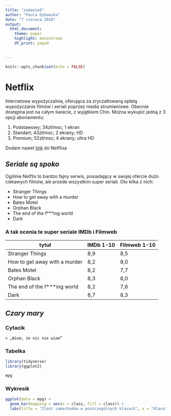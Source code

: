 ```yaml
---
title: "zadanie6"
author: "Paula Dybowska"
date: "7 czerwca 2018"
output:
  html_document:
    theme: paper
    highlight: monochrome
    df_print: paged
  
  
---
```


```r
knitr::opts_chunk$set(echo = FALSE)
```

# **Netflix**
  
Internetowa wypożyczalnia, oferująca za zryczałtowaną opłatą wypożyczanie filmów i seriali poprzez media strumieniowe. 
Obecnie dostępna jest na całym świecie, z wyjątkiem Chin. Można wykupić jedną z 3 opcji abonamentu:
  
  1. Podstawowy; 34zł/msc; 1 ekran
  2. Standart; 43zł/msc; 2 ekrany; HD
  3. Premium; 52zł/msc; 4 ekrany; ultra HD

Dodam nawet [link](https://www.netflix.com) do Netflixa 

## *Seriale są spoko*
  
  Ogólnie Netflix to bardzo fajny serwis, posiadający w swojej ofercie dużo ciekawych filmów, ale przede wszystkim super seriali. Oto kilka z nich:
  
  * Stranger Things
  * How to get away with a murder
  * Bates Motel
  * Orphan Black
  * The end of the f***ing world
  * Dark
  
### A tak ocenia te super seriale IMDb i Filmweb
  
| tytuł | IMDb 1-10 | Filmweb 1-10 |
| --- | --- | --- |
| Stranger Things | 8,9 | 8,5 |
| How to get away with a murder | 8,2 | 8,0 |
| Bates Motel | 8,2 | 7,7 |
| Orphan Black | 8,3 | 8,0 |
| The end of the f***ing world | 8,2 | 7,6 |
| Dark | 8,7| 8,3 |

## *Czary mary*

### Cytacik

```
> „Wiem, że nic nie wiem”

``` 

### Tabelka

```r

library(tidyverse)
library(ggplot2)

```

```r

mpg

```


### Wykresik

```r
ggplot(data = mpg) + 
  geom_bar(mapping = aes(x = class, fill = class)) +
  labs(title = "Ilość samochodów w poszczególnych klasach", x = "Klasa", y = "Ilość")
  
```
